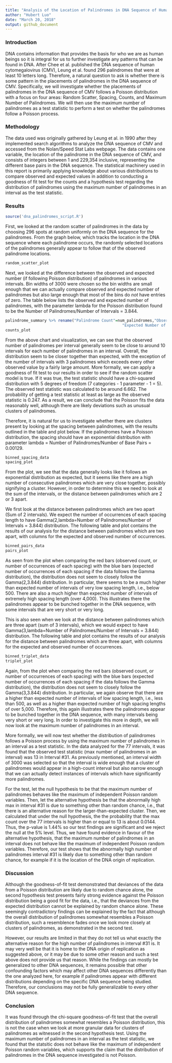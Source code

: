 ```yaml
---
title: "Analysis of the Location of Palindromes in DNA Sequence of Human Cytomegalovirus"
author: "Hubert Luo"
date: "March 20, 2018"
output: github_document
---
```


### Introduction

DNA contains information that provides the basis for who we are as human beings so it is integral for us to further investigate any patterns that can be found in DNA. After Chee et al. published the DNA sequence of human cytomegalovirus (CMV), Leung et al. found 296 palindromes that were at least 10 letters long. Therefore, a natural question to ask is whether there is some pattern in the placements of palindromes in the DNA sequence of CMV. Specifically, we will investigate whether the placements of palindromes in the DNA sequence of CMV follows a Poisson distribution with a focus on four areas: Random Scatter, Spacing, Counts, and Maximum Number of Palindromes. We will then use the maximum number of palindromes as a test statistic to perform a test on whether the palindromes follow a Poisson process.

### Methodology

The data used was originally gathered by Leung et al. in 1990 after they implemented search algorithms to analyze the DNA sequence of CMV and accessed from the Nolan/Speed Stat Labs webpage. The data contains one variable, the location of the palindrome in the DNA sequence of CMV, and consists of integers between 1 and 229,354 inclusive, representing the different base pairs in the DNA sequence. The statistical machinery used in this report is primarily applying knowledge about various distributions to compare observed and expected values in addition to conducting a goodness of fit test for the counts and a hypothesis test regarding the distribution of palindromes using the maximum number of palindromes in an interval as the test statistic.

### Results

```r
source('dna_palindromes_script.R')
```

First, we looked at the random scatter of palindromes in the data by choosing 296 spots at random uniformly on the DNA sequence for the palindromes. From the graph below, which tracks the location in the DNA sequence where each palindrome occurs, the randomly selected locations of the palindromes generally appear to follow that of the observed palindrome locations.

```r
random_scatter_plot
```

Next, we looked at the difference between the observed and expected number (if following Poisson distribution) of palindromes in various intervals. Bin widths of 3000 were chosen so the bin widths are small enough that we can actually compare observed and expected number of palindromes but also large enough that most of the bins do *not* have entries of zero. The table below lists the observed and expected number of palindromes, with the parameter lambda for the Poisson distribution found to be the Number of Palindromes/Number of Intervals = 3.844.

```r
palindrome_summary %>% rename("Palindrome Count"=num_palindromes,"Observed Number of Intervals"=observed_num_intervals,
                                                   "Expected Number of Intervals"=expected_num_intervals) %>% kable(digits = 3)
counts_plot
```

From the above chart and visualization, we can see that the observed number of palindromes per interval generally seem to be close to around 10 intervals for each number of palindromes in an interval. Overall, the distribution seem to be closer together than expected, with the exception of the number of intervals with 3 palindromes which exceeds every other observed value by a fairly large amount. More formally, we can apply a goodness of fit test to our results in order to see if the random scatter model is true. If it was true, the test statistic should have a chi-squared distribution with 5 degrees of freedom (7 categories - 1 parameter - 1 = 5). The observed test statistic was calculated to be around 6.662. The probability of getting a test statistic at least as large as the observed statistic is 0.247. As a result, we can conclude that the Poisson fits the data reasonably well, although there are likely deviations such as unusual clusters of palindromes.

Therefore, it is natural for us to investigate whether there are clusters present by looking at the spacing between palindromes, with the results outlined in the table and plot below. If the palindromes have a Poisson distribution, the spacing should have an exponential distribution with parameter lambda = Number of Palindromes/Number of Base Pairs = 0.00129. 

```r
binned_spacing_data
spacing_plot
```

From the plot, we see that the data generally looks like it follows an exponential distribution as expected, but it seems like there are a high number of consecutive palindromes which are very close together, possibly signifying a cluster. However, in order to determine this we need to look at the sum of the intervals, or the distance between palindromes which are 2 or 3 apart. 

We first look at the distance between palindromes which are two apart (Sum of 2 intervals). We expect the number of occurrences of each spacing length to have Gamma(2,lambda=Number of Palindromes/Number of Intervals = 3.844) distribution. The following table and plot contains the results of our analysis for the distance between palindromes which are two apart, with columns for the expected and observed number of occurrences.  

```r
binned_pairs_data
pairs_plot
```

As seen from the plot when comparing the red bars (observed count, or number of occurrences of each spacing) with the blue bars (expected number of occurrences of each spacing if the data follows the Gamma distribution), the distribution does not seem to closely follow the Gamma(2,3.844) distribution. In particular, there seems to be a much higher than expected number of intervals of very low spacing length, i.e., below 500. There are also a much higher than expected number of intervals of extremely high spacing length (over 4,000). This illustrates there the palindromes appear to be bunched together in the DNA sequence, with some intervals that are very short or very long.

This is also seen when we look at the distance between palindromes which are three apart (sum of 3 intervals), which we would expect to have Gamma(3,lambda=Number of Palindromes/Number of Intervals = 3.844) distribution. The following table and plot contains the results of our analysis for the distance between palindromes which are three apart, with columns for the expected and observed number of occurrences.  

```r
binned_triplet_data
triplet_plot
```

Again, from the plot when comparing the red bars (observed count, or number of occurrences of each spacing) with the blue bars (expected number of occurrences of each spacing if the data follows the Gamma distribution), the distribution does not seem to closely follow the Gamma(3,3.844) distribution. In particular, we again observe that there are a higher than expected number of intervals of low spacing length, i.e., less than 500, as well as a higher than expected number of high spacing lengths of over 5,000. Therefore, this again illustrates there the palindromes appear to be bunched together in the DNA sequence, with many intervals being very short or very long. In order to investigate this more in depth, we will now look at the maximum number of palindromes in an interval.

More formally, we will now test whether the distribution of palindromes follows a Poisson process by using the maximum number of palindromes in an interval as a test statistic. In the data analyzed for the 77 intervals, it was found that the observed test statistic (max number of palindromes in an interval) was 13 in Interval #31. As previously mentioned, an interval width of 3000 was selected so that the interval is wide enough that a cluster of palindromes would appear in a high-count interval but also narrow enough that we can actually detect instances of intervals which have significantly more palindromes.

For the test, let the null hypothesis to be that the maximum number of palindromes behaves like the maximum of independent Poisson random variables. Then, let the alternative hypothesis be that the abnormally high max in interval #31 is due to something other than random chance, i.e., that there is an alternative reason for the larger-than-expected cluster. Then, we calculated that under the null hypothesis, the the probability that the max count over the 77 intervals is higher than or equal to 13 is about 0.0144. Thus, the p-value is 1.44% so our test findings are significant and we reject the null at the 5% level. Thus, we have found evidence in favour of the alternative hypothesis, that the maximum number of palindromes in an interval does not behave like the maximum of independent Poisson random variables. Therefore, our test shows that the abnormally high number of palindromes interval #31 is likely due to something other than random chance, for example if it is the location of the DNA origin of replication. 

### Discussion

Although the goodness-of-fit test demonstrated that deviances of the data from a Poisson distribution are likely due to random chance alone, the second hypothesis test presents fairly strong evidence against the Poisson distribution being a good fit for the data, i.e., that the deviances from the expected distribution cannot be explained by random chance alone. These seemingly contradictory findings can be explained by the fact that although the overall distribution of palindromes somewhat resembles a Poisson distribution, such a resemblence fades once we look more closely at clusters of palindromes, as demonstrated in the second test. 

However, our results are limited in that they do not tell us what exactly the alternative reason for the high number of palindromes in interval #31 is. It may very well be that it is home to the DNA origin of replication as suggested above, or it may be due to some other reason and such a test above does not provide us that reason. While the findings can mostly be generalized to other DNA sequences, it remains possible that other confounding factors which may affect other DNA sequences differently than the one analyzed here, for example if palindromes appear with different distributions depending on the specific DNA sequence being studied. Therefore, our conclusions may not be fully generalizable to every other DNA sequence. 

### Conclusion

It was found through the chi-square goodness-of-fit test that the overall distribution of palindromes somewhat resembles a Poisson distribution, this is not the case when we look at more granular data for clusters of palindromes as witnessed in the second hypothesis test. Using the  maximum number of palindromes in an interval as the test statistic, we found that the statsitic does not behave like the maximum of independent Poisson random variables, which supports the claim that the distribution of palindromes in the DNA sequence investigated is not Poisson.